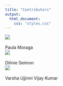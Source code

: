 ```yaml
---
title: "Contributors"
output:
  html_document:
    css: "styles.css"
---
```


<link rel="stylesheet" href="https://cdnjs.cloudflare.com/ajax/libs/font-awesome/4.7.0/css/font-awesome.min.css">

<div class="contributors">
  <div class="col-md-4">
  <img src="images/paulamoraga.png" /></br></br>
  Paula Moraga</br>
  <a href="https://twitter.com/Paula_Moraga_" class="fa fa-twitter"></a>
  <a href="https://www.paulamoraga.com/" class="fa fa-globe"></a>
  </div>
  <div class="col-md-4">
  <img src="images/dilinieseimon.png" /></br></br>
  Dilinie Seimon</br>
  <a href="https://twitter.com/dilinieeee" class="fa fa-twitter"></a>
  <a href="https://www.linkedin.com/in/dilinieseimon/" class="fa fa-linkedin"></a>
  </div>
  <div class="col-md-4">
  <img src="images/varshaujjini.png" /></br></br>
  Varsha Ujjinni Vijay Kumar</br>
  <a href="https://twitter.com/uv_varsha" class="fa fa-twitter"></a>
  <a href="https://www.linkedin.com/in/varsha-ujjinni-vijay-kumar-1026121a4/" class="fa fa-linkedin"></a>
  </div>
</div>